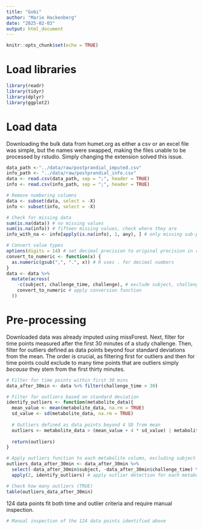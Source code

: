 ```yaml
---
title: "Gobi"
author: "Marie Hackenberg"
date: "2025-02-03"
output: html_document
---
```


```r
knitr::opts_chunk$set(echo = TRUE)
```

# Load libraries
```r
library(readr)
library(tidyr)
library(dplyr)
library(ggplot2)
```

# Load data
Downloading the bulk data from humet.org as either a csv or an excel file was simple, but the names were swapped, making the files unable to be processed by rstudio. Simply changing the extension solved this issue.
```r
data_path <-"../data/raw/postprandial_imputed.csv"
info_path <- "../data/raw/postprandial_info.csv"
data <- read.csv(data_path, sep = ";", header = TRUE)
info <- read.csv(info_path, sep = ";", header = TRUE)

# Remove numbering columns
data <- subset(data, select = -X)
info <- subset(info, select = -X)

# Check for missing data
sum(is.na(data)) # no missing values
sum(is.na(info)) # fifteen missing values, check where they are
info_with_na <- info[apply(is.na(info), 1, any), ] # only missing sub-pathways, no action necessary

# Convert value types
options(digits = 14) # set decimal precision to original precision in raw data
convert_to_numeric <- function(x) {
  as.numeric(gsub(",", ".", x)) # R uses . for decimal numbers
}
data <- data %>%
  mutate(across(
    -c(subject, challenge_time, challenge), # exclude subject, challenge_time, and challenge
    convert_to_numeric # apply conversion function
  ))

```
# Pre-processing

Downloaded data was already imputed using missForest.
Next, filter for time points measured after the first 30 minutes of a study challenge. Then, filter for outliers defined as data points beyond four standard deviations from the mean. The order is crucial, as filtering first for outliers and then for time points could exclude to many time points that are outliers simply *because* they stem from the first thirty minutes.
```r
# Filter for time points within first 30 mins
data_after_30min <- data %>% filter(challenge_time > 30)

# Filter for outliers based on standard deviation
identify_outliers <- function(metabolite_data){
  mean_value <- mean(metabolite_data, na.rm = TRUE)
  sd_value <- sd(metabolite_data, na.rm = TRUE)
  
  # Outliers defined as data points beyond 4 SD from mean
  outliers <- metabolite_data > (mean_value + 4 * sd_value) | metabolite_data < (mean_value - 4 * sd_value)
  
  return(outliers)
}

# Apply outliers function to each metabolite column, excluding subject and challenge_time
outliers_data_after_30min <- data_after_30min %>%
  select(-data_after_30min$subject, -data_after_30min$challenge_time) %>% # remove subject and challenge_time
  apply(2, identify_outliers) # apply outlier detection for each metabolite, "2" for column

# Check how many outliers (TRUE)
table(outliers_data_after_30min)
```
124 data points fit both time and outlier criteria and require manual inspection.
```r
# Manual inspection of the 124 data points identified above



```

```r

```

```r

```

```r

```

```r

```

